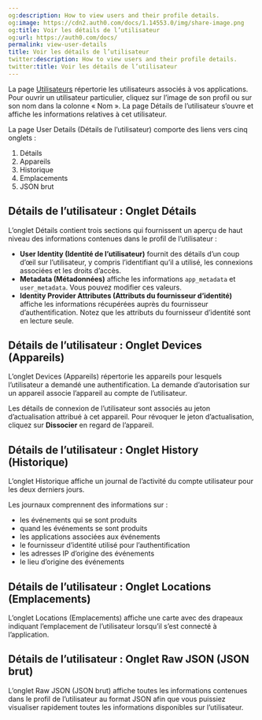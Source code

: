 ```yaml
---
og:description: How to view users and their profile details.
og:image: https://cdn2.auth0.com/docs/1.14553.0/img/share-image.png
og:title: Voir les détails de l’utilisateur
og:url: https://auth0.com/docs/
permalink: view-user-details
title: Voir les détails de l’utilisateur
twitter:description: How to view users and their profile details.
twitter:title: Voir les détails de l’utilisateur
---
```


La page [Utilisateurs](%24%7Bmanage_url%7D/#/users) répertorie les utilisateurs associés à vos applications. Pour ouvrir un utilisateur particulier, cliquez sur l’image de son profil ou sur son nom dans la colonne « Nom ». La page Détails de l’utilisateur s’ouvre et affiche les informations relatives à cet utilisateur.

La page User Details (Détails de l’utilisateur) comporte des liens vers cinq onglets :

1. Détails
2. Appareils
3. Historique
4. Emplacements
5. JSON brut

## Détails de l’utilisateur : Onglet Détails

L’onglet Détails contient trois sections qui fournissent un aperçu de haut niveau des informations contenues dans le profil de l’utilisateur :

* **User Identity (Identité de l’utilisateur)** fournit des détails d’un coup d’œil sur l’utilisateur, y compris l’identifiant qu’il a utilisé, les connexions associées et les droits d’accès.
* **Metadata (Métadonnées)** affiche les informations `app_metadata` et `user_metadata`. Vous pouvez modifier ces valeurs.
* **Identity Provider Attributes (Attributs du fournisseur d’identité)** affiche les informations récupérées auprès du fournisseur d’authentification. Notez que les attributs du fournisseur d’identité sont en lecture seule.

## Détails de l’utilisateur : Onglet Devices (Appareils)

L’onglet Devices (Appareils) répertorie les appareils pour lesquels l’utilisateur a demandé une authentification. La demande d’autorisation sur un appareil associe l’appareil au compte de l’utilisateur.

Les détails de connexion de l’utilisateur sont associés au jeton d’actualisation attribué à cet appareil. Pour révoquer le jeton d’actualisation, cliquez sur **Dissocier** en regard de l’appareil.

## Détails de l’utilisateur : Onglet History (Historique)

L’onglet Historique affiche un journal de l’activité du compte utilisateur pour les deux derniers jours.

Les journaux comprennent des informations sur :

* les événements qui se sont produits
* quand les événements se sont produits
* les applications associées aux événements
* le fournisseur d’identité utilisé pour l’authentification
* les adresses IP d’origine des événements
* le lieu d’origine des événements

## Détails de l’utilisateur : Onglet Locations (Emplacements)

L’onglet Locations (Emplacements) affiche une carte avec des drapeaux indiquant l’emplacement de l’utilisateur lorsqu’il s’est connecté à l’application.

## Détails de l’utilisateur : Onglet Raw JSON (JSON brut)

L’onglet Raw JSON (JSON brut) affiche toutes les informations contenues dans le profil de l’utilisateur au format JSON afin que vous puissiez visualiser rapidement toutes les informations disponibles sur l’utilisateur.